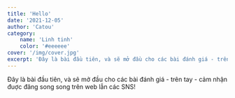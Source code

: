 ```yaml
---
title: 'Hello'
date: '2021-12-05'
author: 'Catou'
category:
    name: 'Linh tinh'
    color: '#eeeeee'
cover: '/img/cover.jpg'
excerpt: 'Đây là bài đầu tiên, và sẽ mở đầu cho các bài đánh giá - trên tay - cảm nhận đuợc đăng song song trên web lẫn các SNS!'
---
```

Đây là bài đầu tiên, và sẽ mở đầu cho các bài đánh giá - trên tay - cảm nhận đuợc đăng song song trên web lẫn các SNS!